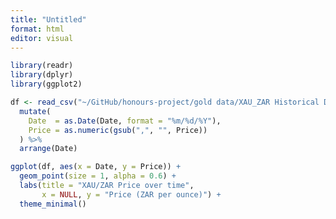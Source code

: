 ```yaml
---
title: "Untitled"
format: html
editor: visual
---
```


```r
library(readr)
library(dplyr)
library(ggplot2)

df <- read_csv("~/GitHub/honours-project/gold data/XAU_ZAR Historical Data.csv") %>%
  mutate(
    Date  = as.Date(Date, format = "%m/%d/%Y"),
    Price = as.numeric(gsub(",", "", Price))
  ) %>%
  arrange(Date)

ggplot(df, aes(x = Date, y = Price)) +
  geom_point(size = 1, alpha = 0.6) +
  labs(title = "XAU/ZAR Price over time",
       x = NULL, y = "Price (ZAR per ounce)") +
  theme_minimal()

```
